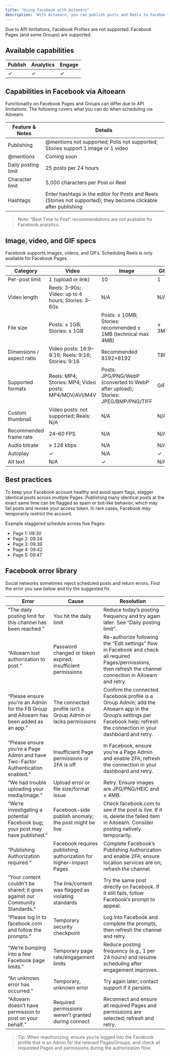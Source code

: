 ```yaml
---
title: "Using Facebook with Aitoearn"
description: "With Aitoearn, you can publish posts and Reels to Facebook Pages, analyze performance, and engage with comments — all in one place."
---
```

Due to API limitations, Facebook Profiles are not supported. Facebook Pages (and some Groups) are supported.

## Available capabilities

| Publish | Analytics | Engage |
| --- | --- | --- |
| ✓ | ✓ | ✓ |

## Capabilities in Facebook via Aitoearn

Functionality on Facebook Pages and Groups can differ due to API limitations. The following covers what you can do when scheduling via Aitoearn.

| Feature & Notes | Details |
| --- | --- |
| Publishing | @mentions not supported; Polls not supported; Stories support 1 image or 1 video |
| @mentions | Coming soon |
| Daily posting limit | 25 posts per 24 hours |
| Character limit | 5,000 characters per Post or Reel |
| Hashtags | Enter hashtags in the editor for Posts and Reels (Stories not supported); they become clickable after publishing |

> Note: “Best Time to Post” recommendations are not available for Facebook analytics.

## Image, video, and GIF specs

Facebook supports images, videos, and GIFs. Scheduling Reels is only available for Facebook Pages.

| Category | Video | Image | GIF |
| --- | --- | --- | --- |
| Per-post limit | 1 (upload or link) | 10 | 1 |
| Video length | Reels: 3–90s; Video: up to 4 hours; Stories: 3–60s | N/A | N/A |
| File size | Posts: ≤ 1GB; Stories: ≤ 1GB | Posts: ≤ 10MB; Stories: recommended ≤ 1MB (technical max 4MB) | ≤ 3MB |
| Dimensions / aspect ratio | Video posts: 16:9–9:16; Reels: 9:16; Stories: 9:16 | Recommended 8192×8192 | TBD |
| Supported formats | Reels: MP4; Stories: MP4; Video posts: MP4/MOV/AVI/M4V | Posts: JPG/PNG/WebP (converted to WebP after upload); Stories: JPEG/BMP/PNG/TIFF | GIF |
| Custom thumbnail | Video posts: not supported; Reels: N/A | N/A | N/A |
| Recommended frame rate | 24–60 FPS | N/A | N/A |
| Audio bitrate | ≥ 128 kbps | N/A | N/A |
| Autoplay | ✓ | N/A | ✓ |
| Alt text | N/A | ✓ | N/A |

## Best practices

To keep your Facebook account healthy and avoid spam flags, stagger identical posts across multiple Pages. Publishing many identical posts at the exact same time can be flagged as spam or bot-like behavior, which may fail posts and revoke your access token. In rare cases, Facebook may temporarily restrict the account.

Example staggered schedule across five Pages:
- Page 1: 09:30
- Page 2: 09:34
- Page 3: 09:39
- Page 4: 09:42
- Page 5: 09:47

## Facebook error library

Social networks sometimes reject scheduled posts and return errors. Find the error you saw below and try the suggested fix.

| Error | Cause | Resolution |
| --- | --- | --- |
| “The daily posting limit for this channel has been reached.” | You hit the daily limit | Reduce today’s posting frequency and try again later. See “Daily posting limit”. |
| “Aitoearn lost authorization to post.” | Password changed or token expired; insufficient permissions | Re-authorize following the “Edit settings” flow in Facebook and check all required Pages/permissions, then refresh the channel connection in Aitoearn and retry. |
| “Please ensure you're an Admin for the FB Group and Aitoearn has been added as an app.” | The connected profile isn’t a Group Admin or lacks permissions | Confirm the connected Facebook profile is a Group Admin; add the Aitoearn app in the Group’s settings per Facebook help; refresh the connection in your dashboard and retry. |
| “Please ensure you’re a Page Admin and have Two-Factor Authentication enabled.” | Insufficient Page permissions or 2FA is off | In Facebook, ensure you’re a Page Admin and enable 2FA; refresh the connection in your dashboard and retry. |
| “We had trouble uploading your media/image.” | Upload error or file size/format issue | Retry. Ensure images are JPG/PNG/HEIC and ≤ 4MB. |
| “We’re investigating a potential Facebook bug; your post may have published.” | Facebook-side publish anomaly; the post might be live | Check facebook.com to see if the post is live. If it is, delete the failed item in Aitoearn. Consider posting natively temporarily. |
| “Publishing Authorization required.” | Facebook requires publishing authorization for higher-impact Pages | Complete Facebook’s Publishing Authorization and enable 2FA; ensure location services are on; refresh the channel. |
| “Your content couldn't be shared; it goes against our Community Standards.” | The link/content was flagged as violating standards | Try the same post directly on Facebook. If it still fails, follow Facebook’s prompt to appeal. |
| “Please log in to facebook.com and follow the prompts.” | Temporary security checkpoint | Log into Facebook and complete the prompts, then refresh the channel and retry. |
| “We’re bumping into a few Facebook page limits.” | Temporary page rate/engagement limits | Reduce posting frequency (e.g., 1 per 24 hours) and resume scheduling after engagement improves. |
| “An unknown error has occurred.” | Temporary, unknown error | Try again later; contact support if it persists. |
| “Aitoearn doesn’t have permission to post on your behalf.” | Required permissions weren’t granted during connect | Reconnect and ensure all required Pages and permissions are selected; refresh and retry. |

> Tip: When reauthorizing, ensure you’re logged into the Facebook profile that is an Admin for the relevant Pages/Groups, and check all requested Pages and permissions during the authorization flow.

